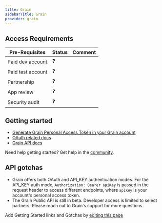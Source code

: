 ```yaml
---
title: Grain
sidebarTitle: Grain
provider: grain
---
```



<Overview />
<PreBuiltTooling provider={providers[pageMetadata.provider]} />
<PreBuiltUseCases />

## Access Requirements
| Pre-Requisites | Status | Comment|
| - | - | - |
| Paid dev account | ❓ |  |
| Paid test account | ❓ |  |
| Partnership | ❓ | |
| App review | ❓ |  |
| Security audit | ❓ | |




## Getting started

-   [Generate Grain Personal Access Token in your Grain account](https://grain.com/app/settings/integrations?tab=api)
-   [OAuth related docs](https://grainhq.notion.site/Grain-Public-API-877184aa82b54c77a875083c1b560de9#ab27886a23424857b732e8079c03c5d7)
-   [Grain API docs](https://grainhq.notion.site/Grain-Public-API-877184aa82b54c77a875083c1b560de9#d2601dd1162b46f782f4e1f8e5c5ef6b)

<Tip>Need help getting started? Get help in the [community](https://nango.dev/slack).</Tip>

## API gotchas

- Grain offers both OAuth and API_KEY authentication modes. For the API_KEY auth mode, `Authorization: Bearer apiKey` is passed in the request header to access different endpoints, where `apiKey` is your account's personal access token.
- The Grain Public API is still in beta. Developer access is limited to select partners. Please reach out to Grain's support for more questions.

<Note>Add Getting Started links and Gotchas by [editing this page](https://github.com/nangohq/nango/tree/master/docs-v2/integrations/all/grain.mdx)</Note>
